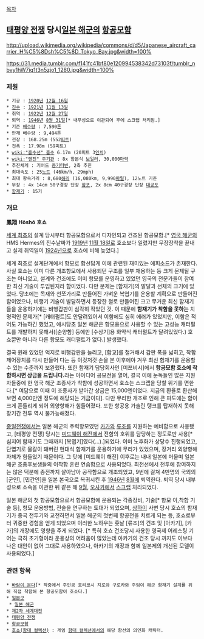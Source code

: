 [[목차]]
== [[태평양 전쟁]] 당시[[일본 해군]]의 [[항공모함]] ==
http://upload.wikimedia.org/wikipedia/commons/d/d5/Japanese_aircraft_carrier_H%C5%8Dsh%C5%8D_Tokyo_Bay.jpg&width=100%

https://31.media.tumblr.com/f141fc41bf80e120994538342d73103f/tumblr_nbvy1hW7iq1t3n5zjo1_1280.jpg&width=100%

=== 제원 ===
 * 기공 : [[1920년]] [[12월 16일]]
 * [[진수]] : [[1921년]] [[11월 13일]]
 * 취역 : [[1922년]] [[12월 27일]]
 * 퇴역 : [[1946년]] [[8월 31일]][* 내무성으로 이관되어 후에 스크랩 처리됨.]
 * 기준 [[배수량]] : 7,590[[톤]]
 * 만재 배수량 : 9,494톤
 * 전장 : 168.25m (552[[피트]])
 * 전폭 : 17.98m (59피트)
 * [[wiki:"흘수선" 흘수]] 6.17m (20피트 3[[인치]])
 * [[wiki:"엔진" 주기관]] : 8x 함본식 [[보일러]], 30,000[[마력]]
 * 추진체계 : 기어드 [[증기터빈]], 2축 추진
 * 최대속도 : 25[[노트]] (46km/h, 29mph)
 * 최대 항속거리 : 8,680[[해리]] (16,080km, 9,990[[마일]]), 12노트 기준
 * 무장 : 4x 14cm 50구경장 단장 [[함포]], 2x 8cm 40구경장 단장 [[대공포]]
 * [[함재기]] : 15기

=== 개요 ===
'''鳳翔'''
'''Hōshō'''
'''호쇼'''

[[세계 최초]]의 설계 당시부터 항공모함으로서 디자인되고 건조된 항공모함.[* [[영국 해군]]의 HMS Hermes의 진수날짜가 [[1919년]] [[11월 18일]]로 호쇼보다 일렀지만 무장장착을 끝내고 실제 취역일이 [[1924년]]으로 호쇼에 비해 늦었다.]

세계 최초로 설계단계에서 항모로 함선답게 이에 관련된 재미있는 에피소드가 존재한다. 사실 호쇼는 이미 다른 개조항모에서 사용되던 구조를 일부 채용하는 등 크게 문제될 구조는 아니었고, 설계와 건조에도 이미 항모를 운영하고 있었던 영국의 전문가들이 참여한 최신 기술이 투입된지라 함이었다. 다만 문제는 [함재기]의 발달과 선체의 크기에 있었다. 당초에는 목재와 천쪼가리로 만들어진 가벼운 복엽기를 운용할 계획으로 만들어진 함이었으나, 비행기 기술이 발달하면서 등장한 철로 만들어진 크고 무거운 최신 함재기들을 운용하기에는 비행갑판이 심각히 작았던 것. 이 때문에 '''함재기가 착함을 못하는''' 치명적인 문제가[* [캐터펄트]도 안달려있어서 이함에도 심히 에러가 있었지만, 이함은 적어도 가능하긴 했었고, 애시당초 일본 해군은 항모용으로 사용할 수 있는 고성능 캐터펄트를 개발하지 못해서([순양함] 등에만 [수상기]용 화약식 캐터펄트가 달려있었다.) 호쇼뿐만 아니라 다른 항모도 캐터펄트가 없다.] 발생했다.

결국 원래 있었던 억지로 비행갑판을 늘리고, [함교]를 철거해서 갑판 폭을 넓히고, 착함 제어장치를 다시 만들어 다는 등 이것저것 손을 본 이후에야 겨우 최신 함재기를 운용할 수 있는 수준까지 보완했다. 또한 함재기 담당회사인 [미쯔비시]에서 ''' 항공모함 호쇼에 착함하시면 상금을 드립니다.'''라는 아이디어 공모전을 열어, 결국 이에 눈독들인 많은 지원자들중에 한 영국 해군 조종사가 착함에 성공하면서 호쇼는 스크랩을 당할 위기를 면한다.[* 여담으로 이때 이 조종사가 받아간 상금은 15,000엔이었다. 지금의 환율로 환산해보면 4,000만엔 정도에 해당되는 거금이다]. 
다만 무리한 개조로 인해 큰 파도에는 함이 크게 흔들리게 되어 외양항해가 힘들어졌다. 또한 항공용 가솔린 탱크를 탑재하지 못해 장기간 전투 역시 불가능해졌다.

[[중일전쟁]]에서는 일본 해군의 주력항모였던 [[카가]]와 [[류조]]를 지원하는 예비함으로 사용됐고, [태평양 전쟁] 당시는 [[미드웨이 해전]]에서 전함의 호위를 담당하는 정도로만 사용[* 심지어 함재기도 그때까지 [복엽기]였다(…).]되었다. 이미 노후화가 상당수 진행되었고, 단엽기로 물갈이 돼버린 현대식 함재기를 운용하기에 무리가 있었으며, 장거리 외양항해 자체가 힘들었기 때문이다. 그 탓에 [미드웨이 해전] 이후로는 내내 일본에 머물며 일본 해군 조종후보생들의 이착함 훈련 연습함으로 사용되었다. 최전선에서 전투에 참여하지는 않은 덕분에 종전까지 살아남아 공작함으로 개조되었고, 9번에 걸쳐 4만명의 국외의 [군인], [민간인]을 일본 본국으로 복귀시킨 후 [[1946년]] [[8월]]에 퇴역한다. 퇴역 당시 내부성으로 소속을 이관한 뒤 같은 해 [[9월]], [[오사카]]에서 [[스크랩]] 처리되었다.

일본 해군의 첫 항공모함으로서 항공모함에 운용되는 각종장비, 기술[* 항모 이,착함 기술 등], 항모 운용방법, 전술을 연구하는 토대가 되었으며, [[상하이]] 사변 당시 호쇼의 함재기가 중국 전투기와 교전하면서 일본 해군의 첫번째 항공전을 치르게 되는 등, 호쇼로부터 귀중한 경험을 얻게 되었으며 이러한 노하우는 훗날 [류조]의 건조 및 [아카기], [카가]의 개장에도 영향을 주게 되었다. [* 특히 호쇼 건조당시 사용한 영국제 어레스팅 기어는 극히 초기형이라 운용상의 어려움이 많았는데 아카기의 건조 당시 까지도 이보다 나은 대안이 없어 그대로 사용하였으나, 아카기의 개장과 함께 일본제의 개선된 모델이 사용되었다.]


=== 관련 항목 ===
 * [[바람이 분다(애니메이션)|바람이 분다]][* 작중에서 주인공 호리코시 지로와 구로카와 주임이 해군 함재기 설계를 위해 직접 착함해 본 항공모함이 호쇼다.]
 * [[일본군]]
  * [[일본 해군]]
 * [[제2차 세계대전]]
 * [[태평양 전쟁]]
 * [[항공모함]]
 * [[호쇼(함대 컬렉션)]] : 게임 [[함대 컬렉션]]에서의 해당 함선의 의인화 캐릭터.

